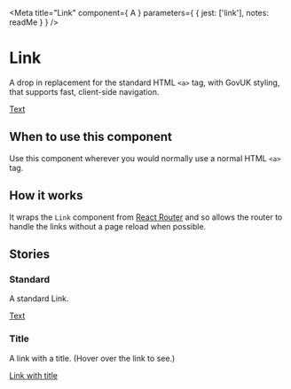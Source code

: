 
<Meta
  title="Link"
  component={ A }
  parameters={ {
    jest: ['link'],
    notes: readMe
  } }
/>

# Link

A drop in replacement for the standard HTML `<a>` tag, with GovUK styling, that
supports fast, client-side navigation.

<Preview withToolbar>
  <Story name="Link">
    <A href="#">Text</A>
  </Story>
</Preview>

<Props of={A} />


## When to use this component

Use this component wherever you would normally use a normal HTML `<a>` tag.


## How it works

It wraps the `Link` component from [React Router] and so allows the router to
handle the links without a page reload when possible.


## Stories
### Standard

A standard Link.

<Preview>
  <Story name="Standard">
    <A href="#">Text</A>
  </Story>
</Preview>

### Title

A link with a title. (Hover over the link to see.)

<Preview>
  <Story name="With title">
    <A href="#" title="Hello">Link with title</A>
  </Story>
</Preview>


[React Router]: https://reacttraining.com/react-router/
